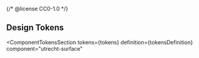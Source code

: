 {/* @license CC0-1.0 */}


<Meta id="css-surface--tokens" title="CSS Component/Surface/Design Tokens" />

## Design Tokens

<ComponentTokensSection
  tokens={tokens}
  definition={tokensDefinition}
  component="utrecht-surface"
></ComponentTokensSection>

